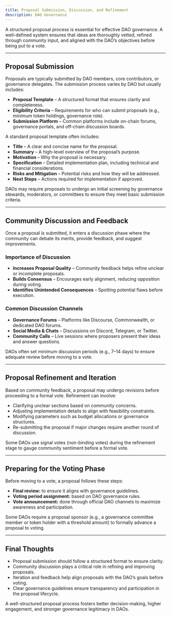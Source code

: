 ```yaml
---
title: Proposal Submission, Discussion, and Refinement
description: DAO Governance
---
```


A structured proposal process is essential for effective DAO governance. A well-defined system ensures that ideas are thoroughly vetted, refined through community input, and aligned with the DAO’s objectives before being put to a vote.

---

## Proposal Submission  

Proposals are typically submitted by DAO members, core contributors, or governance delegates. The submission process varies by DAO but usually includes:  

- **Proposal Template** – A structured format that ensures clarity and completeness.  
- **Eligibility Criteria** – Requirements for who can submit proposals (e.g., minimum token holdings, governance role).  
- **Submission Platform** – Common platforms include on-chain forums, governance portals, and off-chain discussion boards.  

A standard proposal template often includes:  

- **Title** – A clear and concise name for the proposal.  
- **Summary** – A high-level overview of the proposal’s purpose.  
- **Motivation** – Why the proposal is necessary.  
- **Specification** – Detailed implementation plan, including technical and financial considerations.  
- **Risks and Mitigation** – Potential risks and how they will be addressed.  
- **Next Steps** – Actions required for implementation if approved.  

DAOs may require proposals to undergo an initial screening by governance stewards, moderators, or committees to ensure they meet basic submission criteria.  

---

## Community Discussion and Feedback  

Once a proposal is submitted, it enters a discussion phase where the community can debate its merits, provide feedback, and suggest improvements.  

### Importance of Discussion  

- **Increases Proposal Quality** – Community feedback helps refine unclear or incomplete proposals.  
- **Builds Consensus** – Encourages early alignment, reducing opposition during voting.  
- **Identifies Unintended Consequences** – Spotting potential flaws before execution.  

### Common Discussion Channels  

- **Governance Forums** – Platforms like Discourse, Commonwealth, or dedicated DAO forums.  
- **Social Media & Chats** – Discussions on Discord, Telegram, or Twitter.  
- **Community Calls** – Live sessions where proposers present their ideas and answer questions.  

DAOs often set minimum discussion periods (e.g., 7–14 days) to ensure adequate review before moving to a vote.  

---

## Proposal Refinement and Iteration  

Based on community feedback, a proposal may undergo revisions before proceeding to a formal vote. Refinement can involve:  

- Clarifying unclear sections based on community concerns.  
- Adjusting implementation details to align with feasibility constraints.  
- Modifying parameters such as budget allocations or governance structures.  
- Re-submitting the proposal if major changes require another round of discussion.  

Some DAOs use signal votes (non-binding votes) during the refinement stage to gauge community sentiment before a formal vote.  

---

## Preparing for the Voting Phase  

Before moving to a vote, a proposal follows these steps:  

- **Final review:** to ensure it aligns with governance guidelines.  
- **Voting period assignment:** based on DAO governance rules.  
- **Vote announcement:** done through official DAO channels to maximize awareness and participation.  

Some DAOs require a proposal sponsor (e.g., a governance committee member or token holder with a threshold amount) to formally advance a proposal to voting.  

---

## Final Thoughts  

- Proposal submission should follow a structured format to ensure clarity.
- Community discussion plays a critical role in refining and improving proposals. 
- Iteration and feedback help align proposals with the DAO’s goals before voting.
- Clear governance guidelines ensure transparency and participation in the proposal lifecycle.

A well-structured proposal process fosters better decision-making, higher engagement, and stronger governance legitimacy in DAOs.  

